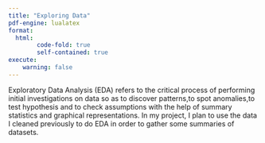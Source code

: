 ```yaml
---
title: "Exploring Data"
pdf-engine: lualatex
format:
  html:
        code-fold: true
        self-contained: true
execute:
    warning: false
---
```


Exploratory Data Analysis (EDA) refers to the critical process of performing initial investigations on data so as to discover patterns,to spot anomalies,to test hypothesis and to check assumptions with the help of summary statistics and graphical representations. In my project, I plan to use the data I cleaned previously to do EDA in order to gather some summaries of datasets. 

